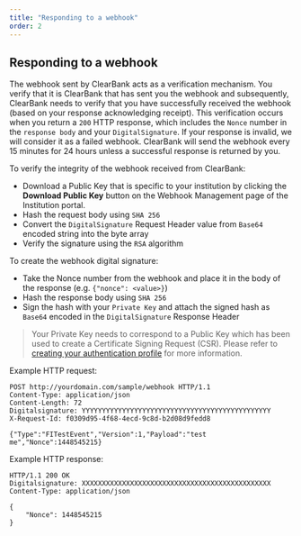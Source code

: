 ```yaml
---
title: "Responding to a webhook"
order: 2
---
```


## Responding to a webhook

The webhook sent by ClearBank acts as a verification mechanism.
You verify that it is ClearBank that has sent you the webhook and subsequently, ClearBank needs to verify that you have successfully received the webhook (based on your response acknowledging receipt).
This verification occurs when you return a `200` HTTP response, which includes the `Nonce` number in the `response body`  and your `DigitalSignature`.
If your response is invalid, we will consider it as a failed webhook.
ClearBank will send the webhook every 15 minutes for 24 hours unless a successful response is returned by you.

To verify the integrity of the webhook received from ClearBank:
- Download a Public Key that is specific to your institution by clicking the **Download Public Key** button on the Webhook Management page of the Institution portal.
- Hash the request body using `SHA 256`
- Convert the `DigitalSignature` Request Header value from `Base64` encoded string into the byte array
- Verify the signature using the `RSA` algorithm

To create the webhook digital signature:
- Take the Nonce number from the webhook and place it in the body of the response (e.g. `{"nonce": <value>}`)
- Hash the response body using `SHA 256`
- Sign the hash with your `Private Key` and attach the signed hash as `Base64` encoded in the `DigitalSignature` Response Header

> Your Private Key needs to correspond to a Public Key which has been used to create a Certificate Signing Request (CSR). Please refer to [creating your authentication profile](/#creating-your-authentication-profile) for more information.

Example HTTP request:
```
POST http://yourdomain.com/sample/webhook HTTP/1.1
Content-Type: application/json
Content-Length: 72
Digitalsignature: YYYYYYYYYYYYYYYYYYYYYYYYYYYYYYYYYYYYYYYYYYYYYYY
X-Request-Id: f0309d95-4f68-4ecd-9c8d-b2d08d9fedd8

{"Type":"FITestEvent","Version":1,"Payload":"test me","Nonce":1448545215}
```

Example HTTP response:
```
HTTP/1.1 200 OK
Digitalsignature: XXXXXXXXXXXXXXXXXXXXXXXXXXXXXXXXXXXXXXXXXXXXXXX
Content-Type: application/json

{
	"Nonce": 1448545215
}
```
